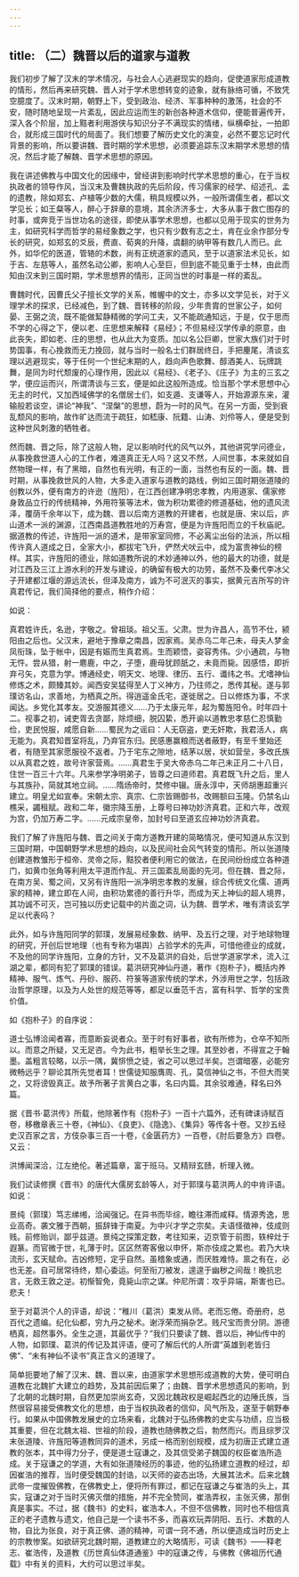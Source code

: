 ```yaml
---
---
---
```

title: （二）魏晋以后的道家与道教
---




我们初步了解了汉末的学术情况，与社会人心逃避现实的趋向，促使道家形成道教的情形，然后再来研究魏、晋人对于学术思想转变的迹象，就有脉络可循，不致凭空臆度了。汉末时期，朝野上下，受到政治、经济、军事种种的激荡，社会的不安，随时随地呈现一片紊乱，因此应运而生的新创各种道术信仰，便能普遍传开，深入各个阶层，加上黠者利用游侠与知识分子不满现实的情绪，纵横牵扯，一拍即合，就形成三国时代的局面了。我们想要了解历史文化的演变，必然不要忘记时代背景的影响，所以要讲魏、晋时期的学术思想，必须要追踪东汉末期学术思想的情况，然后才能了解魏、晋学术思想的原因。

我在讲述佛教与中国文化的因缘中，曾经讲到影响时代学术思想的重心，在于当权执政者的领导作风，当汉末及曹魏执政的先后阶段，传习儒家的经学、绍述孔、孟的遗教，除如郑玄、卢植等少数的大儒，稍具规模以外，一般所谓儒生者，都以文学见长；如王粲等人，醉心于辞章的意境，其余济济多士，大多从事于救亡图存的时事，或奔竞于当世功名的途径，即使从事学术思想，也都以见用于现实的世务为主，如研究科学而哲学的易经象数之学，也只有少数有志之士，肯在业余作部分专长的研究，如郑玄的爻辰，费直、荀爽的升降，虞翻的纳甲等有数几人而已。此外，如华佗的医道，管辂的术数，尚有正统道家的遗风，至于以道家法术见长，如于吉、左慈等人，虽然名动公卿，影响人心至巨，但到底不能见重于士林，由此而知由汉末到三国时期，学术思想界的情形，正同当世的时事是一样的紊乱。

曹魏时代，因曹氏父子擅长文学的关系，帷幄中的文士，亦多以文学见长，对于义理学术的探求，已经减色，到了魏、晋转移的阶段，少年贵胄的世家公子，如何晏、王弼之流，既不能做絜静精微的学问工夫，又不能疏通知远，于是，仅于思而不学的心得之下，便以老、庄思想来解释《易经》；不但易经汉学传承的原意，由此丧失，即如老、庄的思想，也从此大为变质。加以名公巨卿，世家大族们对于时势国事，有心挽救而无力挽回，就与当时一般名士们群居终日，手把麈尾，清谈玄理以逃避现实，等于任何一个世纪末期的人，趋向声色歌舞、醇酒美人、玩牌跳舞，是同为时代颓废的心理作用，因此以《易经》、《老子》、《庄子》为主的三玄之学，便应运而兴，所谓清谈与三玄，便是如此这般所造成。恰当那个学术思想中心无主的时代，又加西域佛学的名僧居士们，如支遁、支谦等人，开始源源东来，灌输般若谈空，讲论“神我”、“涅槃”的思想，蔚为一时的风气。在另一方面，受到衰乱颓风的影响，故作旷达而流于疏狂，如嵇康、阮籍、山涛、刘伶等人，便是受到这种世风刺激的牺牲者。

然而魏、晋之际，除了这般人物，足以影响时代的风气以外，其他讲究学问德业，从事挽救世道人心的工作者，难道真正无人吗？这又不然，人间世事，本来就如自然物理一样，有了黑暗，自然也有光明，有正的一面，当然也有反的一面。魏、晋时期，从事挽救世风的人物，大多走入道家与道教的路线，例如三国时期张道陵的创教以外，便有南方的许逊（旌阳），在江西创建净明忠孝教，内用道家、儒家修身敦品立行的传统精神，外用符箓等法术，做为积功累德的修道基础，他的遗风流泽，覆荫千余年以下，成为魏、晋以后南方道教的开建者，也就是唐、宋以后，庐山道术一派的渊源，江西南昌道教胜地的万寿宫，便是为许旌阳而立的千秋庙祀。据道教的传述，许旌阳一派的道术，是带家室同修，不必离尘出俗的法派，所以相传许真人道成之日，全家大小，都拔宅飞升，俨然犬吠云中，成为富贵神仙的榜样。其实，许旌阳的德业，除如道教所说的术妙通神以外，他的最大的功德，就是对江西及三江上游水利的开发与建设，的确留有极大的功劳，虽然不及秦代李冰父子开建都江堰的源远流长，但泽及南方，诚为不可泯灭的事实，据黄元吉所写的许真君传记，我们简择他的要点，稍作介绍：

如说：


真君姓许氏，名逊，字敬之。曾祖琰。祖父玉。父肃。世为许昌人，高节不仕，颍阳由之后也。父汉末，避地于豫章之南昌，因家焉。吴赤乌二年己未，母夫人梦金凤衔珠，坠于帐中，因是有娠而生真君焉。生而颖悟，姿容秀伟。少小通疏，与物无忤。尝从猎，射一麀鹿，中之，子堕，鹿母犹顾舐之，未竟而毙。因感悟，即折弃弓矢，克意为学。博通经史，明天文、地理、律历、五行、谶纬之书。尤嗜神仙修炼之术，颇臻其妙。闻西安吴猛得至人丁义神方，乃往师之，悉传其秘。遂与郭璞访名山，求善地，为栖真之所。得逍遥金氏宅，遂徙居之。日以修炼为事，不求闻达。乡党化其孝友。交游服其德义……乃于太康元年，起为蜀旌阳令。时年四十二。视事之初，诫吏胥去贪鄙，除烦细，脱囚絷，悉开谕以道教忠孝慈仁忍慎勤俭，吏民悦服，咸愿自新……蜀民为之谣曰：人无窃盗，吏无奸欺，我君活人，病无能为。真君知晋室将乱，乃弃官东归。民感惠赢粮而送者蔽野，有至千里始还者，有随至其家愿服役不返者。乃于宅东之隙地，结茅以居，状如营垒，多改氏族以从真君之姓，故号许家营焉。……真君生于吴大帝赤乌二年己未正月二十八日，住世一百三十六年。凡来参学净明弟子，皆尊之曰道师君。真君既飞升之后，里人与其族孙，简就其地立祠。……隋炀帝时，焚修中辍。唐永淳中，天师胡惠超重兴建立。明皇尤如宣奉。宋朝太宗、真宗、仁宗皆赐御书，改赐额曰玉隆。仍禁名山樵采，蠲租赋。政和二年，徽宗降玉册，上尊号曰神功妙济真君。正和六年，改观为宫，仍加万寿二字。……元成宗皇帝，加封号曰至道玄应神功妙济真君。


我们了解了许旌阳与魏、晋之间关于南方道教开建的简略情况，便可知道从东汉到三国时期，中国朝野学术思想的趋向，以及民间社会风气转变的情形。所以张道陵创建道教雏形于桓帝、灵帝之际，黠狡者便利用它的做法，在民间纷纷成立各种道门，如黄巾张角等利用太平道而作乱、开三国紊乱局面的先河。但在魏、晋之际，在南方吴、蜀之间，又另有许旌阳一派净明忠孝教的发展，综合传统文化儒、道两家的精神，建立即在人间，由积功累德的善行升华，而成为天上神仙的超人境界，其功诚不可灭，岂可独以历史记载中的片面之词，认为魏、晋学术，唯有清谈玄学足以代表吗？

此外，如与许旌阳同学的郭璞，发展易经象数、纳甲、及五行之理，对于地球物理的研究，开创后世地理（也有专称为堪舆）占验学术的先声，可惜他德业的成就，不及他的同学许旌阳，立身的方针，又不及葛洪的自处，后世学道家学术，流入江湖之辈，都同有犯了郭璞的错误。葛洪研究神仙丹道，著作《抱朴子》，概括内养精神、服气、炼气、丹砂、服药、符箓等道家传统的学术，外涉用世之学，包括政治哲学原理，以及为人处世的规范等等，都足以垂范千古，富有科学、哲学的宝贵价值。

如《抱朴子》的自序说：


道士弘博洽闻者寡，而意断妄说者众。至于时有好事者，欲有所修为，仓卒不知所以。而意之所疑，又无足咨。今为此书，粗举长生之理。其至妙者，不得宣之于翰墨。盖粗言较略，以示一隅，冀悱愤之徒，省之可以思过半矣。岂谓暗塞，必能穷微畅远乎？聊论其所先觉者耳！世儒徒知服膺周、孔，莫信神仙之书，不但大而笑之，又将谤毁真正。故予所著子言黄白之事，名曰内篇。其余驳难通，释名曰外篇。


据《晋书·葛洪传》所载，他除著作有《抱朴子》一百十六篇外，还有碑诔诗赋百卷，移檄章表三十卷，《神仙》、《良吏》、《隐逸》、《集异》等传各十卷。又抄五经史汉百家之言，方伎杂事三百一十卷，《金匮药方》一百卷，《肘后要急方》四卷。又云：


洪博闻深洽，江左绝伦。著述篇章，富于班马。又精辩玄赜，析理入微。


我们试读修撰《晋书》的唐代大儒房玄龄等人，对于郭璞与葛洪两人的中肯评语。如说：


景纯（郭璞）笃志绨缃，洽闻强记。在异书而毕综，瞻往滞而咸释。情源秀逸，思业高奇。袭文雅于西朝，振辞锋于南夏。为中兴才学之宗矣。夫语怪徵神，伎成则贱。前修贻训，鄙乎兹道。景纯之探策定数，考往知来，迈京管于前图，轶梓灶于遐篆。而官微于世，礼薄于时。区区然寄客傲以申怀，斯亦伎成之累也。若乃大块流形，玄天赋命。吉凶修短，定乎自然。虽稽象或通，而厌胜难恃。禀之有在，必也无差。自可居常待终，颓心委运。何至衔刀被发，遑遑于幽秽之间哉！晚抗忠言，无救王敦之逆。初惭智免，竟毙山宗之谋。仲尼所谓：攻乎异端，斯害也已。悲夫！


至于对葛洪个人的评语，却说：“稚川（葛洪）束发从师。老而忘倦。奇册府，总百代之遗编。纪化仙都，穷九丹之秘术。谢浮荣而捐杂艺。贱尺宝而贵分阴。游德栖真，超然事外。全生之道，其最优乎？”我们只要读了魏、晋以后，神仙传中的人物，如郭璞、葛洪的传记及其评语，便可了解后代的人所谓“英雄到老皆归佛”、“未有神仙不读书”真正含义的道理了。

简单扼要地了解了汉末、魏、晋以来，由道家学术思想形成道教的大势，便可明白道教在北魏扩大建立的趋势，及其前因后果了；由魏、晋学术思想遗风的影响，到了北朝的北魏时期，自然更加崇尚玄奇，又因北魏政权是崛起西北的边陲氏族，当然很容易接受佛教文化的思想，由于当权执政者的信仰，风气所及，遂至于朝野奉行。如果从中国佛教发展史的立场来看，北魏对于弘扬佛教的史实与功绩，应当极其重要，但在北魏太祖、世祖的阶段，道教也随佛教之后，勃然而兴。而且综罗汉末张道陵、许旌阳等道教同异的道术，另成一格而别创规模，成为初唐正式建立道教的张本，其中得力分子，便是道士寇谦之，及其信受弟子魏国的权臣崔浩所造成。关于寇谦之的学道，大有如张道陵经历的事迹，他的弘扬建立道教的经过，却因崔浩的推荐，当时便受魏国的封诰，以天师的姿态出场，大展其法术。后来北魏武帝一度摧毁佛教，在佛教史上，便将所有罪过，都记在寇谦之与崔浩的头上，其实，寇谦之对于当时灭佛灭僧的措施，并不完全赞同，崔浩弄权，主张灭佛，那倒真是事实。不过，据《魏书》的史料，崔浩本人，不但不信佛教，同时也不相信真正的老子遗教与遗文，他自己是一个读书不多，而喜欢玩弄阴阳、五行、术数的人物，自比为张良，对于真正佛、道的精神，可谓一窍不通，所以便造成当时历史上的宗教惨案。如欲研究北魏时期，道教建立的大略情形，可读《魏书》——释老志、崔浩传，及道教《历世真仙体道通鉴》中的寇谦之传，与佛教《佛祖历代通载》中有关的资料，大约可以思过半矣。